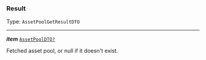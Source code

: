 


### Result

Type: `AssetPoolGetResultDTO`

---

***item*** [`AssetPoolDTO?`](#assetpooldto)

Fetched asset pool, or null if it doesn't exist.


